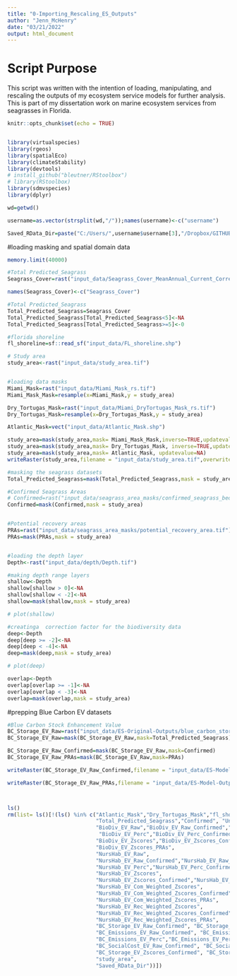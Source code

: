 ```yaml
---
title: "0-Importing_Rescaling_ES_Outputs"
author: "Jenn_McHenry"
date: "03/21/2022"
output: html_document
---
```


# Script Purpose

This script was written with the intention of loading, manipulating, and rescaling the outputs of my ecosystem service models for further analysis. This is part of my dissertation work on marine ecosystem services from seagrasses in Florida. 

```r
knitr::opts_chunk$set(echo = TRUE)


library(virtualspecies)
library(rgeos)
library(spatialEco)
library(climateStability)
library(devtools)
# install_github("bleutner/RStoolbox")
# library(RStoolbox)
library(sdmvspecies)
library(dplyr)

wd=getwd()

username=as.vector(strsplit(wd,"/"));names(username)<-c("username")

Saved_RData_Dir=paste("C:/Users/",username$username[3],"/Dropbox/GITHUB/Disseratation/",sep="")

```

#loading masking and spatial domain data
```r
memory.limit(40000)

#Total Predicted_Seagrass
Seagrass_Cover=rast("input_data/Seagrass_Cover_MeanAnnual_Current_Corrected_CorExp.tif")

names(Seagrass_Cover)<-c("Seagrass_Cover")

#Total Predicted_Seagrass
Total_Predicted_Seagrass=Seagrass_Cover
Total_Predicted_Seagrass[Total_Predicted_Seagrass<5]<-NA
Total_Predicted_Seagrass[Total_Predicted_Seagrass>=5]<-0

#florida shoreline
fl_shoreline=sf::read_sf("input_data/FL_shoreline.shp")

# Study area
study_area<-rast("input_data/study_area.tif")


#loading data masks
Miami_Mask=rast("input_data/Miami_Mask_rs.tif")
Miami_Mask_Mask=resample(x=Miami_Mask,y = study_area)

Dry_Tortugas_Mask=rast("input_data/Miami_DryTortugas_Mask_rs.tif")
Dry_Tortugas_Mask=resample(x=Dry_Tortugas_Mask,y = study_area)

Atlantic_Mask=vect("input_data/Atlantic_Mask.shp")

study_area=mask(study_area,mask= Miami_Mask_Mask,inverse=TRUE,updatevalue=NA)
study_area=mask(study_area,mask= Dry_Tortugas_Mask, inverse=TRUE,updatevalue=NA)
study_area=mask(study_area,mask= Atlantic_Mask, updatevalue=NA)
writeRaster(study_area,filename = "input_data/study_area.tif",overwrite=TRUE)

#masking the seagrass datasets
Total_Predicted_Seagrass=mask(Total_Predicted_Seagrass,mask = study_area)

#Confirmed Seagrass Areas
# Confirmed=rast("input_data/seagrass_area_masks/confirmed_seagrass_beds.tif")
Confirmed=mask(Confirmed,mask = study_area)


#Potential recovery areas
PRAs=rast("input_data/seagrass_area_masks/potential_recovery_area.tif")
PRAs=mask(PRAs,mask = study_area)


#loading the depth layer
Depth<-rast("input_data/depth/Depth.tif")

#making depth range layers
shallow<-Depth
shallow[shallow > 0]<-NA
shallow[shallow < -2]<-NA
shallow=mask(shallow,mask = study_area)

# plot(shallow)

#creatinga  correction factor for the biodiversity data
deep<-Depth
deep[deep >= -2]<-NA
deep[deep < -4]<-NA
deep=mask(deep,mask = study_area)

# plot(deep)

overlap<-Depth
overlap[overlap >= -1]<-NA
overlap[overlap < -3]<-NA
overlap=mask(overlap,mask = study_area)
```


#prepping Blue Carbon EV datasets
```r


#Blue Carbon Stock Enhancement Value
BC_Storage_EV_Raw=rast("input_data/ES-Original-Outputs/blue_carbon_storage_value_all_suitable_areas.tif")
BC_Storage_EV_Raw=mask(BC_Storage_EV_Raw,mask=Total_Predicted_Seagrass)

BC_Storage_EV_Raw_Confirmed=mask(BC_Storage_EV_Raw,mask=Confirmed)
BC_Storage_EV_Raw_PRAs=mask(BC_Storage_EV_Raw,mask=PRAs)

writeRaster(BC_Storage_EV_Raw_Confirmed,filename = "input_data/ES-Model-Outputs/BC_Storage_EV_Raw_Confirmed.tif",overwrite=TRUE)

writeRaster(BC_Storage_EV_Raw_PRAs,filename = "input_data/ES-Model-Outputs/BC_Storage_EV_Raw_PRAs.tif",overwrite=TRUE)



ls()
rm(list= ls()[!(ls() %in% c("Atlantic_Mask","Dry_Tortugas_Mask","fl_shoreline",
                            "Total_Predicted_Seagrass","Confirmed", "Unconfirmed",
                            "BioDiv_EV_Raw","BioDiv_EV_Raw_Confirmed","BioDiv_EV_Raw_PRAs",
                             "BioDiv_EV_Perc","BioDiv_EV_Perc_Confirmed", "BioDiv_EV_Perc_PRAs",
                            "BioDiv_EV_Zscores","BioDiv_EV_Zscores_Confirmed",
                            "BioDiv_EV_Zscores_PRAs",
                            "NursHab_EV_Raw",
                            "NursHab_EV_Raw_Confirmed","NursHab_EV_Raw_PRAs",
                            "NursHab_EV_Perc","NursHab_EV_Perc_Confirmed","NursHab_EV_Perc_PRAs",
                            "NursHab_EV_Zscores",
                            "NursHab_EV_Zscores_Confirmed","NursHab_EV_Zscores_PRAs",
                            "NursHab_EV_Com_Weighted_Zscores",
                            "NursHab_EV_Com_Weighted_Zscores_Confirmed",
                            "NursHab_EV_Com_Weighted_Zscores_PRAs",
                            "NursHab_EV_Rec_Weighted_Zscores",
                            "NursHab_EV_Rec_Weighted_Zscores_Confirmed",
                            "NursHab_EV_Rec_Weighted_Zscores_PRAs",
                            "BC_Storage_EV_Raw_Confirmed", "BC_Storage_EV_Raw_PRAs",
                            "BC_Emissions_EV_Raw_Confirmed", "BC_Emissions_EV_Raw_PRAs",
                            "BC_Emissions_EV_Perc","BC_Emissions_EV_Perc_Confirmed","BC_Emissions_EV_Perc_PRAs",
                            "BC_SocialCost_EV_Raw_Confirmed", "BC_SocialCost_EV_Raw_PRAs",
                            "BC_Storage_EV_Zscores_Confirmed", "BC_Storage_EV_Zscores_PRAs",
                            "study_area",
                            "Saved_RData_Dir"))])
```
